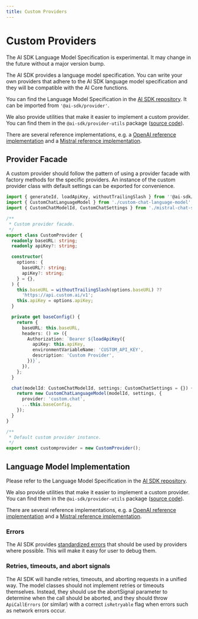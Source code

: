 ```yaml
---
title: Custom Providers
---
```



# Custom Providers

<Callout>
  The AI SDK Language Model Specification is experimental. It may change in the
  future without a major version bump.
</Callout>

The AI SDK provides a language model specification.
You can write your own providers that adhere to the AI SDK language model specification and they will be compatible with the AI Core functions.

You can find the Language Model Specification in the [AI SDK repository](https://github.com/vercel/ai/tree/main/packages/provider/src/language-model/v1).
It can be imported from `'@ai-sdk/provider'`.

We also provide utilities that make it easier to implement a custom provider. You can find them in the `@ai-sdk/provider-utils` package ([source code](https://github.com/vercel/ai/tree/main/packages/provider-utils)).

There are several reference implementations, e.g. a [OpenAI reference implementation](https://github.com/vercel/ai/tree/main/packages/openai)
and a [Mistral reference implementation](https://github.com/vercel/ai/tree/main/packages/mistral).

## Provider Facade

A custom provider should follow the pattern of using a provider facade with factory methods for the specific providers.
An instance of the custom provider class with default settings can be exported for convenience.

```ts filename="custom-provider-facade.ts"
import { generateId, loadApiKey, withoutTrailingSlash } from ''@ai-sdk/provider-utils'';
import { CustomChatLanguageModel } from './custom-chat-language-model';
import { CustomChatModelId, CustomChatSettings } from './mistral-chat-settings';

/**
 * Custom provider facade.
 */
export class CustomProvider {
  readonly baseURL: string;
  readonly apiKey?: string;

  constructor(
    options: {
      baseURL?: string;
      apiKey?: string;
    } = {},
  ) {
    this.baseURL = withoutTrailingSlash(options.baseURL) ??
      'https://api.custom.ai/v1';
    this.apiKey = options.apiKey;
  }

  private get baseConfig() {
    return {
      baseURL: this.baseURL,
      headers: () => ({
        Authorization: `Bearer ${loadApiKey({
          apiKey: this.apiKey,
          environmentVariableName: 'CUSTOM_API_KEY',
          description: 'Custom Provider',
        })}`,
      }),
    };
  }

  chat(modelId: CustomChatModelId, settings: CustomChatSettings = {}) {
    return new CustomChatLanguageModel(modelId, settings, {
      provider: 'custom.chat',
      ...this.baseConfig,
    });
  }
}

/**
 * Default custom provider instance.
 */
export const customprovider = new CustomProvider();
```

## Language Model Implementation

Please refer to the Language Model Specification in the [AI SDK repository](https://github.com/vercel/ai/tree/main/packages/provider/src/language-model/v1).

We also provide utilities that make it easier to implement a custom provider. You can find them in the `@ai-sdk/provider-utils` package ([source code](https://github.com/vercel/ai/tree/main/packages/provider-utils)).

There are several reference implementations, e.g. a [OpenAI reference implementation](https://github.com/vercel/ai/tree/main/packages/openai)
and a [Mistral reference implementation](https://github.com/vercel/ai/tree/main/packages/mistral).

### Errors

The AI SDK provides [standardized errors](https://github.com/vercel/ai/tree/main/packages/provider/src/errors) that should be used by providers where possible.
This will make it easy for user to debug them.

### Retries, timeouts, and abort signals

The AI SDK will handle retries, timeouts, and aborting requests in a unified way.
The model classes should not implement retries or timeouts themselves.
Instead, they should use the abortSignal parameter to determine when the call should be aborted, and they should throw `ApiCallErrors` (or similar)
with a correct `isRetryable` flag when errors such as network errors occur.
